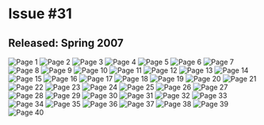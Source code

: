 # Issue #31
## Released: Spring 2007

![Page 1](/img/wiki/ytv/whoa_magazine/issue_31/1.png)
![Page 2](/img/wiki/ytv/whoa_magazine/issue_31/2.png)
![Page 3](/img/wiki/ytv/whoa_magazine/issue_31/3.png)
![Page 4](/img/wiki/ytv/whoa_magazine/issue_31/4.png)
![Page 5](/img/wiki/ytv/whoa_magazine/issue_31/5.png)
![Page 6](/img/wiki/ytv/whoa_magazine/issue_31/6.png)
![Page 7](/img/wiki/ytv/whoa_magazine/issue_31/7.png)
![Page 8](/img/wiki/ytv/whoa_magazine/issue_31/8.png)
![Page 9](/img/wiki/ytv/whoa_magazine/issue_31/9.png)
![Page 10](/img/wiki/ytv/whoa_magazine/issue_31/10.png)
![Page 11](/img/wiki/ytv/whoa_magazine/issue_31/11.png)
![Page 12](/img/wiki/ytv/whoa_magazine/issue_31/12.png)
![Page 13](/img/wiki/ytv/whoa_magazine/issue_31/13.png)
![Page 14](/img/wiki/ytv/whoa_magazine/issue_31/14.png)
![Page 15](/img/wiki/ytv/whoa_magazine/issue_31/15.png)
![Page 16](/img/wiki/ytv/whoa_magazine/issue_31/16.png)
![Page 17](/img/wiki/ytv/whoa_magazine/issue_31/17.png)
![Page 18](/img/wiki/ytv/whoa_magazine/issue_31/18.png)
![Page 19](/img/wiki/ytv/whoa_magazine/issue_31/19.png)
![Page 20](/img/wiki/ytv/whoa_magazine/issue_31/20.png)
![Page 21](/img/wiki/ytv/whoa_magazine/issue_31/21.png)
![Page 22](/img/wiki/ytv/whoa_magazine/issue_31/22.png)
![Page 23](/img/wiki/ytv/whoa_magazine/issue_31/23.png)
![Page 24](/img/wiki/ytv/whoa_magazine/issue_31/24.png)
![Page 25](/img/wiki/ytv/whoa_magazine/issue_31/25.png)
![Page 26](/img/wiki/ytv/whoa_magazine/issue_31/26.png)
![Page 27](/img/wiki/ytv/whoa_magazine/issue_31/27.png)
![Page 28](/img/wiki/ytv/whoa_magazine/issue_31/28.png)
![Page 29](/img/wiki/ytv/whoa_magazine/issue_31/29.png)
![Page 30](/img/wiki/ytv/whoa_magazine/issue_31/30.png)
![Page 31](/img/wiki/ytv/whoa_magazine/issue_31/31.png)
![Page 32](/img/wiki/ytv/whoa_magazine/issue_31/32.png)
![Page 33](/img/wiki/ytv/whoa_magazine/issue_31/33.png)
![Page 34](/img/wiki/ytv/whoa_magazine/issue_31/34.png)
![Page 35](/img/wiki/ytv/whoa_magazine/issue_31/35.png)
![Page 36](/img/wiki/ytv/whoa_magazine/issue_31/36.png)
![Page 37](/img/wiki/ytv/whoa_magazine/issue_31/37.png)
![Page 38](/img/wiki/ytv/whoa_magazine/issue_31/38.png)
![Page 39](/img/wiki/ytv/whoa_magazine/issue_31/39.png)
![Page 40](/img/wiki/ytv/whoa_magazine/issue_31/40.png)

